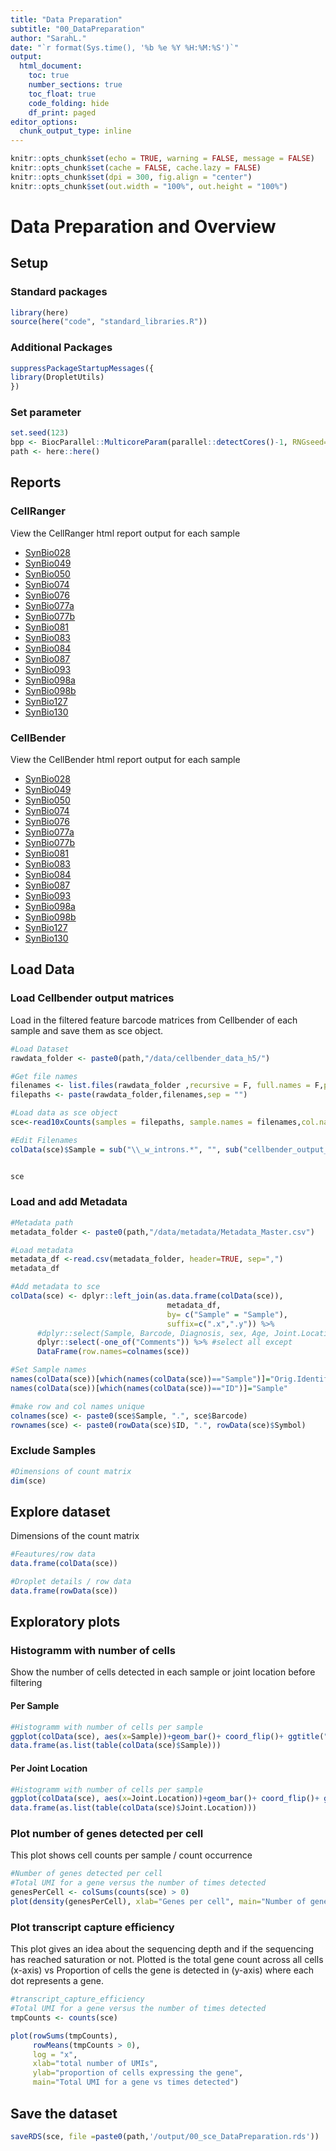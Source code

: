 ```yaml
---
title: "Data Preparation"
subtitle: "00_DataPreparation"
author: "SarahL."
date: "`r format(Sys.time(), '%b %e %Y %H:%M:%S')`"
output: 
  html_document:
    toc: true
    number_sections: true   
    toc_float: true
    code_folding: hide
    df_print: paged
editor_options:
  chunk_output_type: inline
---
```


```r
knitr::opts_chunk$set(echo = TRUE, warning = FALSE, message = FALSE)
knitr::opts_chunk$set(cache = FALSE, cache.lazy = FALSE)
knitr::opts_chunk$set(dpi = 300, fig.align = "center")
knitr::opts_chunk$set(out.width = "100%", out.height = "100%")
```


# Data Preparation and Overview

## Setup

### Standard packages

```r
library(here)
source(here("code", "standard_libraries.R"))
```

### Additional Packages

```r
suppressPackageStartupMessages({
library(DropletUtils)
})

```

### Set parameter

```r
set.seed(123)
bpp <- BiocParallel::MulticoreParam(parallel::detectCores()-1, RNGseed=123)
path <- here::here()
```

## Reports {.tabset}

### CellRanger

View the CellRanger html report output for each sample

- [SynBio028](CellRanger/web_summary_SynBio028.html)\n
- [SynBio049](CellRanger/web_summary_SynBio049.html)\n
- [SynBio050](CellRanger/web_summary_SynBio050.html)\n
- [SynBio074](CellRanger/web_summary_SynBio074.html)\n
- [SynBio076](CellRanger/web_summary_SynBio076.html)\n
- [SynBio077a](CellRanger/web_summary_SynBio077a.html)\n
- [SynBio077b](CellRanger/web_summary_SynBio077b.html)\n
- [SynBio081](CellRanger/web_summary_SynBio081.html)\n
- [SynBio083](CellRanger/web_summary_SynBio083.html)\n
- [SynBio084](CellRanger/web_summary_SynBio084.html)\n
- [SynBio087](CellRanger/web_summary_SynBio087.html)\n
- [SynBio093](CellRanger/web_summary_SynBio093.html)\n
- [SynBio098a](CellRanger/web_summary_SynBio098a.html)\n
- [SynBio098b](CellRanger/web_summary_SynBio098b.html)\n
- [SynBio127](CellRanger/web_summary_SynBio127.html)\n
- [SynBio130](CellRanger/web_summary_SynBio130.html)\n

### CellBender

View the CellBender html report output for each sample

- [SynBio028](CellBender/cellbender_output_SynBio028_10000_w_introns_RL_report.html)\n
- [SynBio049](CellBender/cellbender_output_SynBio049_w_introns_report.html)\n
- [SynBio050](CellBender/cellbender_output_SynBio050_w_introns_report.html)\n
- [SynBio074](CellBender/cellbender_output_SynBio074_w_introns_report.html)\n
- [SynBio076](CellBender/cellbender_output_SynBio076_w_introns_report.html)\n
- [SynBio077a](CellBender/cellbender_output_SynBio077a_w_introns_report.html)\n
- [SynBio077b](CellBender/cellbender_output_SynBio077b_w_introns_RL2_report.html)\n
- [SynBio081](CellBender/cellbender_output_SynBio081_w_introns_RL_report.html)\n
- [SynBio083](CellBender/cellbender_output_SynBio083_w_introns_RL2_report.html)\n
- [SynBio084](CellBender/cellbender_output_SynBio084_w_introns_report.html)\n
- [SynBio087](CellBender/cellbender_output_SynBio087_w_introns_RL2_report.html)\n
- [SynBio093](CellBender/cellbender_output_SynBio093_w_introns_report.html)\n
- [SynBio098a](CellBender/cellbender_output_SynBio098a_w_introns_report.html)\n
- [SynBio098b](CellBender/cellbender_output_SynBio098b_w_introns_report.html)\n
- [SynBio127](CellBender/cellbender_output_SynBio127_w_introns_report.html)\n
- [SynBio130](CellBender/cellbender_output_SynBio130_w_introns_RL2_reporthtml)\n


## Load Data

### Load Cellbender output matrices

Load in the filtered feature barcode matrices from Cellbender of each sample and save them as sce object.

```r
#Load Dataset
rawdata_folder <- paste0(path,"/data/cellbender_data_h5/")

#Get file names
filenames <- list.files(rawdata_folder ,recursive = F, full.names = F,pattern = "\\_filtered.h5$")
filepaths <- paste(rawdata_folder,filenames,sep = "")

#Load data as sce object
sce<-read10xCounts(samples = filepaths, sample.names = filenames,col.names=T,type="HDF5")

#Edit Filenames 
colData(sce)$Sample = sub("\\_w_introns.*", "", sub("cellbender_output_", "", as.character(colData(sce)$Sample)))


sce

```

### Load and add Metadata

```r
#Metadata path
metadata_folder <- paste0(path,"/data/metadata/Metadata_Master.csv")

#Load metadata
metadata_df <-read.csv(metadata_folder, header=TRUE, sep=",")
metadata_df

#Add metadata to sce
colData(sce) <- dplyr::left_join(as.data.frame(colData(sce)),
                                   metadata_df, 
                                   by= c("Sample" = "Sample"),
                                   suffix=c(".x",".y")) %>% 
      #dplyr::select(Sample, Barcode, Diagnosis, sex, Age, Joint.Location, protocol, Pathotype,Krenn total score,) %>% 
      dplyr::select(-one_of("Comments")) %>% #select all except
      DataFrame(row.names=colnames(sce))

#Set Sample names
names(colData(sce))[which(names(colData(sce))=="Sample")]="Orig.Identifier"
names(colData(sce))[which(names(colData(sce))=="ID")]="Sample"

#make row and col names unique
colnames(sce) <- paste0(sce$Sample, ".", sce$Barcode)
rownames(sce) <- paste0(rowData(sce)$ID, ".", rowData(sce)$Symbol)


```

### Exclude Samples

```r
#Dimensions of count matrix
dim(sce)

```

## Explore dataset

Dimensions of the count matrix


```r
#Feautures/row data
data.frame(colData(sce))
```

```r
#Droplet details / row data
data.frame(rowData(sce))
```

## Exploratory plots

### Histogramm with number of cells {.tabset}

Show the number of cells detected in each sample or joint location before filtering

#### Per Sample

```r
#Histogramm with number of cells per sample
ggplot(colData(sce), aes(x=Sample))+geom_bar()+ coord_flip()+ ggtitle("Number of cells per sample") + theme_bw()
data.frame(as.list(table(colData(sce)$Sample)))

```
#### Per Joint Location

```r
#Histogramm with number of cells per sample
ggplot(colData(sce), aes(x=Joint.Location))+geom_bar()+ coord_flip()+ ggtitle("Number of cells per sample") + theme_bw()
data.frame(as.list(table(colData(sce)$Joint.Location)))
```

### Plot number of genes detected per cell

This plot shows cell counts per sample / count occurrence

```r
#Number of genes detected per cell
#Total UMI for a gene versus the number of times detected
genesPerCell <- colSums(counts(sce) > 0)
plot(density(genesPerCell), xlab="Genes per cell", main="Number of genes detected per cell")

```
### Plot transcript capture efficiency

This plot gives an idea about the sequencing depth and if the sequencing has reached saturation or not. Plotted is the total gene count across all cells (x-axis) vs Proportion of cells the gene is detected in (y-axis) where each dot represents a gene.

```r
#transcript_capture_efficiency
#Total UMI for a gene versus the number of times detected
tmpCounts <- counts(sce)

plot(rowSums(tmpCounts),
     rowMeans(tmpCounts > 0),
     log = "x",
     xlab="total number of UMIs",
     ylab="proportion of cells expressing the gene",
     main="Total UMI for a gene vs times detected")

```


## Save the dataset

```r
saveRDS(sce, file =paste0(path,'/output/00_sce_DataPreparation.rds'))
```
